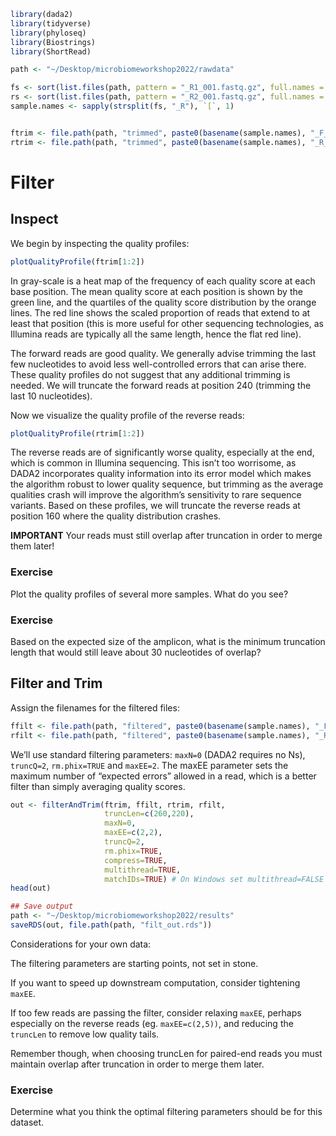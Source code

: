 ```r
library(dada2)
library(tidyverse)
library(phyloseq)
library(Biostrings)
library(ShortRead)

path <- "~/Desktop/microbiomeworkshop2022/rawdata"

fs <- sort(list.files(path, pattern = "_R1_001.fastq.gz", full.names = TRUE))
rs <- sort(list.files(path, pattern = "_R2_001.fastq.gz", full.names = TRUE))
sample.names <- sapply(strsplit(fs, "_R"), `[`, 1)


ftrim <- file.path(path, "trimmed", paste0(basename(sample.names), "_F_trimmed.fastq.gz"))
rtrim <- file.path(path, "trimmed", paste0(basename(sample.names), "_R_trimmed.fastq.gz"))
```

# Filter

## Inspect

We begin by inspecting the quality profiles:

```r
plotQualityProfile(ftrim[1:2])
```

In gray-scale is a heat map of the frequency of each quality score at each base position. The mean quality score at each position is shown by the green line, and the quartiles of the quality score distribution by the orange lines. The red line shows the scaled proportion of reads that extend to at least that position (this is more useful for other sequencing technologies, as Illumina reads are typically all the same length, hence the flat red line).

The forward reads are good quality. We generally advise trimming the last few nucleotides to avoid less well-controlled errors that can arise there. These quality profiles do not suggest that any additional trimming is needed. We will truncate the forward reads at position 240 (trimming the last 10 nucleotides).

Now we visualize the quality profile of the reverse reads:

```r
plotQualityProfile(rtrim[1:2])
```

The reverse reads are of significantly worse quality, especially at the end, which is common in Illumina sequencing. This isn’t too worrisome, as DADA2 incorporates quality information into its error model which makes the algorithm robust to lower quality sequence, but trimming as the average qualities crash will improve the algorithm’s sensitivity to rare sequence variants. Based on these profiles, we will truncate the reverse reads at position 160 where the quality distribution crashes.

**IMPORTANT** Your reads must still overlap after truncation in order to merge them later!

### Exercise

Plot the quality profiles of several more samples. What do you see?

### Exercise

Based on the expected size of the amplicon, what is the minimum truncation length that would still leave about 30 nucleotides of overlap?

## Filter and Trim

Assign the filenames for the filtered files:

```r
ffilt <- file.path(path, "filtered", paste0(basename(sample.names), "_F_filtered.fastq.gz"))
rfilt <- file.path(path, "filtered", paste0(basename(sample.names), "_R_filtered.fastq.gz"))
```

We’ll use standard filtering parameters: `maxN=0` (DADA2 requires no Ns), `truncQ=2`, `rm.phix=TRUE` and `maxEE=2`. The maxEE parameter sets the maximum number of “expected errors” allowed in a read, which is a better filter than simply averaging quality scores.

```r

out <- filterAndTrim(ftrim, ffilt, rtrim, rfilt, 
                     truncLen=c(260,220),
                     maxN=0, 
                     maxEE=c(2,2), 
                     truncQ=2, 
                     rm.phix=TRUE,
                     compress=TRUE, 
                     multithread=TRUE,
                     matchIDs=TRUE) # On Windows set multithread=FALSE
head(out)

## Save output
path <- "~/Desktop/microbiomeworkshop2022/results"
saveRDS(out, file.path(path, "filt_out.rds"))
```

Considerations for your own data:

The filtering parameters are starting points, not set in stone.

If you want to speed up downstream computation, consider tightening `maxEE`.

If too few reads are passing the filter, consider relaxing `maxEE`, perhaps especially on the reverse reads (eg. `maxEE=c(2,5))`, and reducing the `truncLen` to remove low quality tails.

Remember though, when choosing truncLen for paired-end reads you must maintain overlap after truncation in order to merge them later.

### Exercise

Determine what you think the optimal filtering parameters should be for this dataset. 

